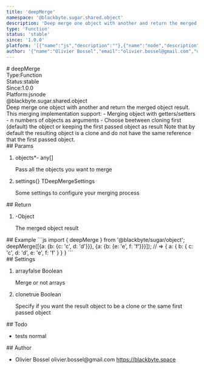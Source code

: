 ```yaml
---
title: 'deepMerge'
namespace: '@blackbyte.sugar.shared.object'
description: 'Deep merge one object with another and return the merged object result. This merging implementation support: - Merging object with getters/setters - n numbers of objects as arguments - Choose beetween cloning first (default) the object or keeping the first passed object as result Note that by default the resulting object is a clone and do not have the same reference that the first passed object.'
type: 'Function'
status: 'stable'
since: '1.0.0'
platform: '[{"name":"js","description":""},{"name":"node","description":""}]'
author: '{"name":"Olivier Bossel","email":"olivier.bossel@gmail.com","url":"https://blackbyte.space"}'
---
```

<div class="docmap -mdx">
# deepMerge
<div class="docmap_metas">
<div class="docmap_type"><span class="docmap_type-label">Type:</span><span class="docmap_type-value">Function</span></div>
<div class="docmap_status"><span class="docmap_status-label">Status:</span><span class="docmap_status-value -stable">stable</span></div>
<div class="docmap_since"><span class="docmap_since-label">Since:</span><span class="docmap_since-value">1.0.0</span></div>
<div class="docmap_platform"><span class="docmap_platform-label">Platform:</span><span class="docmap_platform-value -js">js</span><span class="docmap_platform-value -node">node</span></div>
</div>
<div class="docmap_namespace">@blackbyte.sugar.shared.object</div>
<div class="docmap_description typo-lead typo-format">
Deep merge one object with another and return the merged object result. This merging implementation support:
- Merging object with getters/setters
- n numbers of objects as arguments
- Choose beetween cloning first (default) the object or keeping the first passed object as result
Note that by default the resulting object is a clone and do not have the same reference that the first passed object.
</div>
<div class="docmap_params">
## Params
<ol class="docmap_list">
<li class="docmap_item">
<span class="docmap_name">objects<span class="docmap_required">*</span></span><span class="docmap_default">-</span> <span class="docmap_type">any&lsqb;&rsqb;</span>
<p class="docmap_description">Pass all the objects you want to merge</p>
</li>
<li class="docmap_item">
<span class="docmap_name">settings</span><span class="docmap_default">&lcub;&rcub;</span> <span class="docmap_type">TDeepMergeSettings</span>
<p class="docmap_description">Some settings to configure your merging process</p>
</li>
</ol>
</div>
<div class="docmap_return">
## Return
<ol class="docmap_list">
<li class="docmap_item">
<span class="docmap_default">-</span><span class="docmap_type">Object</span>
<p class="docmap_description">The merged object result</p>
</li>
</ol>
</div>
<div class="docmap_examples">
## Example
<s-code language="js" header>
```js
import { deepMerge } from '@blackbyte/sugar/object';
deepMerge([{a: {b: {c: 'c', d: 'd'}}}, {a: {b: {e: 'e', f: 'f'}}}]);
// => { a: { b: { c: 'c', d: 'd', e: 'e', f: 'f' } } }
```
</s-code>
</div>
<div class="docmap_settings">
## Settings
<ol class="docmap_list">
<li class="docmap_item">
<span class="docmap_name">array</span><span class="docmap_default">false</span> <span class="docmap_type">Boolean</span>
<p class="docmap_description">Merge or not arrays</p>
</li>
<li class="docmap_item">
<span class="docmap_name">clone</span><span class="docmap_default">true</span> <span class="docmap_type">Boolean</span>
<p class="docmap_description">Specify if you want the result object to be a clone or the same first passed object</p>
</li>
</ol>
</div>
<div class="docmap_todo">
## Todo
<ul class="docmap_list">
<li class="docmap_item">
<span class="docmap_description">tests</span>
<span class="docmap_priority -normal">normal</span>
</li>
</ul>
</div>
<div class="docmap_author">
## Author
<ul class="docmap_list">
<li class="docmap_item">
<span class="docmap_name">Olivier Bossel</span>
<span class="docmap_email">olivier.bossel@gmail.com</span>
<a href="https://blackbyte.space" target="_blank" class="docmap_url">https://blackbyte.space</a>
</li>
</ul>
</div>
</div>